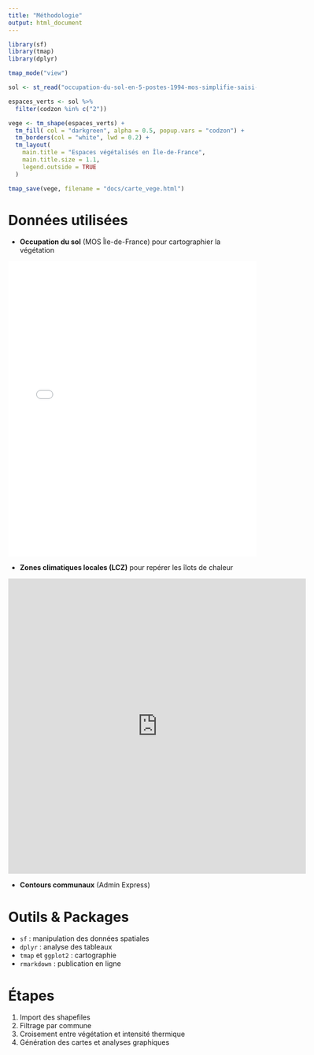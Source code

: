 ```yaml
---
title: "Méthodologie"
output: html_document
---
```


```r
library(sf)
library(tmap)
library(dplyr)

tmap_mode("view")

sol <- st_read("occupation-du-sol-en-5-postes-1994-mos-simplifie-saisi-au-150000-dile-de-france.geojson", quiet = TRUE)

espaces_verts <- sol %>%
  filter(codzon %in% c("2"))

vege <- tm_shape(espaces_verts) +
  tm_fill( col = "darkgreen", alpha = 0.5, popup.vars = "codzon") +
  tm_borders(col = "white", lwd = 0.2) +
  tm_layout(
    main.title = "Espaces végétalisés en Île-de-France",
    main.title.size = 1.1,
    legend.outside = TRUE
  )

tmap_save(vege, filename = "docs/carte_vege.html")
```

# Données utilisées

- **Occupation du sol** (MOS Île-de-France) pour cartographier la végétation 

<iframe src="carte_vege.html" width="100%" height="600px" frameborder="0"></iframe>

- **Zones climatiques locales (LCZ)** pour repérer les îlots de chaleur

<iframe src="https://www.arcgis.com/apps/instant/portfolio/index.html?appid=ff73f22b99c74d009e0882aa2aff3149" width="120%" height="600px" frameborder="0" allowfullscreen></iframe>

- **Contours communaux** (Admin Express)

# Outils & Packages

- `sf` : manipulation des données spatiales  
- `dplyr` : analyse des tableaux  
- `tmap` et `ggplot2` : cartographie  
- `rmarkdown` : publication en ligne

# Étapes

1. Import des shapefiles  
2. Filtrage par commune  
3. Croisement entre végétation et intensité thermique  
4. Génération des cartes et analyses graphiques
